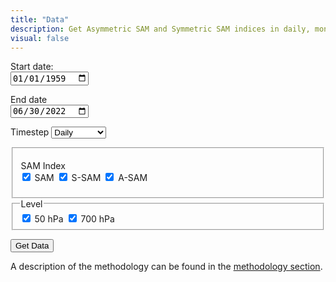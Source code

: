 ```yaml
---
title: "Data"
description: Get Asymmetric SAM and Symmetric SAM indices in daily, monthly or seasonal timesteps
visual: false
---
```



<form>

  <label for="mindate">Start date:</label><br>
  <input type="date" id="mindate" name="mindate" value="1959-01-01"><br> 
  
  <label for="maxdate">End date</label><br>
  <input type="date" id="maxdate" name="maxdate" value="2022-06-30">
  
  <label for="timestep">Timestep</label> 
  <select name="timestep" id="timestep"> 
    <option value="daily">Daily</option>
    <option value="monthly">Monthly</option> 
    <option value="seasonally">Seasonally</option> 
  </select>
  
  <fieldset>
    <legend>SAM Index</legend>
    <input type="checkbox" id="SAM" name="term" value="full" checked> 
    <label for="SAM">SAM</label> 
    <input type="checkbox" id="SSAM" name="term" value="sym" checked> 
    <label for="SSAM">S-SAM</label>
    <input type="checkbox" id="ASAM" name="term" value="asym" checked> 
    <label for="ASAM">A-SAM</label>
  
  </fieldset>
  
  <fieldset>
    <legend>Level</legend>
    <input type="checkbox" id="50" name="level" value="50" checked> 
    <label for="50">50 hPa</label>
    <input type="checkbox" id="700" name="level" value="700" checked> 
    <label for="700">700 hPa</label>
  </fieldset>
  
  <input id = "get-data" type="submit" formaction="https://frozen-journey-02456.herokuapp.com/getsam" value="Get Data">

</form>

A description of the methodology can be found in the [methodology section](/methodology).
